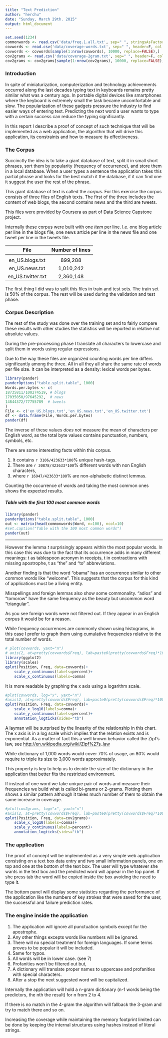 ```yaml
---
title: "Text Prediction"
author: "herchu"
date: "Sunday, March 29th. 2015"
output: html_document
---
```


```r
set.seed(1234)
commonwords <- read.csv('data/freq.1.all.txt', sep=" ", stringsAsFactors=F, nrows=1000, header=F, col.names=c('Freq','Word'))
covwords <- read.csv('data/coverage-words.txt', sep=" ", header=F, col.names=c('Position','Freq'))
covwords <- covwords[sample(1:nrow(covwords), 10000, replace=FALSE),]
cov2grams <- read.csv('data/coverage-2gram.txt', sep=" ", header=F, col.names=c('Position','Freq'))
cov2grams <- cov2grams[sample(1:nrow(cov2grams), 10000, replace=FALSE),]
```

### Introduction

In spite of miniaturization, computerization and technology achievements occurred along the last decades typing text in keyboards remains pretty similar what was a century ago. In portable digital devices like smartphones where the keyboard is extremely small the task became uncomfortable and slow. The popularization of these gadgets pressure the industry to find easier ways of entering text. Predicting the next word a user wants to type with a certain success can reduce the typing significantly.

In this report I describe a proof of concept of such technique that will be implemented as a web application, the algorithm that will drive this application, its constraints and how to measure its effectiveness.


### The Corpus

Succinctly the idea is to take a giant database of text, split it in small short phrases, sort them by popularity (frequency of occurrence), and store them in a local database. When a user types a sentence the application takes this partial phrase and looks for the best match it the database, if it can find one it suggest the user the rest of the phrase.

This giant database of text is called the *corpus*. For this exercise the corpus consists of three files of English texts. The first of the three includes the content of web blogs, the second contains news and the third are tweets.

This files were provided by Coursera as part of Data Science Capstone project.

Internally these corpus were built with one *item* per line. I.e. one blog article per line in the blogs file, one news article per line in the news file and one tweet per line in the tweets file.

|     File             |  Number of lines  |
|:--------------------:|:-----------------:|
|                      |                   |
|    en_US.blogs.txt   |      899,288      |
|    en_US.news.txt    |    1,010,242      |
|   en_US.twitter.txt  |    2,360,148      |

The first thing I did was to split this files in train and test sets. The train set is 50% of the corpus. The rest will be used during the validation and test phase.


### Corpus Description

The rest of the study was done over the training set and to fairly compare these results with other studies the statistics will be reported in relative not absolute values.

During the pre-processing phase I translate all characters to lowercase and split them in words using regular expressions.

Due to the way these files are organized counting words per line differs significantly among the three. All in all they all share the same rate of words per file size. It can be interpreted as a density: lexical words per bytes.

```r
library(pander)
panderOptions("table.split.table", 1000)
Words.per.bytes <- c(
18735811/100274519, # blogs
17035050/97645292,  # news
14844372/77755789  # tweets
)
File <- c('en_US.blogs.txt','en_US.news.txt','en_US.twitter.txt')
df <- data.frame(File, Words.per.bytes)
pander(df)
```

The inverse of these values *does not* measure the mean of characters per English word, as the total byte values contains punctuation, numbers, symbols, etc.

There are some interesting facts within this corpus.

1. It contains `r 3106/423633*100`% unique hash-tags.
2. There are `r 30878/423633*100`% different words with non English characters,
3. where `r 16947/423633*100`% are non-alphabetic distinct lemmas.

Counting the occurrence of words and taking the most common ones shows the expected results.

##### Table with the first 100 most common words
```r
library(pander)
panderOptions("table.split.table", 1000)
out <- matrix(head(commonwords$Word, n=100), ncol=10)
#set.caption("Table with the 100 most common words")
pander(out)
```

----------
However the lemma *t* surprisingly appears within the most popular words. In this case this was due to the fact that its occurrence adds in many different meanings: t as tablespoon acronym in receipts, t in contractions with missing apostrophe, t as "the" and "to" abbreviations.

Another finding is that the word "obama" has an occurrence similar to other common words like "welcome". This suggests that the corpus for this kind of applications must be a living entity.

Misspellings and foreign lemmas also show some commonality. "adios" and "tomorow" have the same frequency as the beauty but uncommon word "triangular".

As you see foreign words were not filtered out. If they appear in an English corpus it would be for a reason.

While frequency occurrences are commonly shown using histograms, in this case I prefer to graph them using cumulative frequencies relative to the total number of words.

```r
# plot(covwords, yaxt="n")
# axis(2, at=pretty(covwords$Freq), lab=paste0(pretty(covwords$Freq)*100, "%"), las=T)
library(ggplot2)
library(scales)
qplot(Position, Freq, data=covwords)+
    scale_y_continuous(labels=percent)+
    scale_x_continuous(labels=comma)
```

It is more readable by graphing the x axis using a logarithm scale.

```r
#plot(covwords, log="x", yaxt="n")
#axis(2, at=pretty(covwords$Freq), lab=paste0(pretty(covwords$Freq)*100, "%"), las=T)
qplot(Position, Freq, data=covwords)+
    scale_x_log10(labels=comma)+
    scale_y_continuous(labels=percent)+
    annotation_logticks(sides="tb")
```

A layman will be surprised by the linearity of the relationship in this chart. The x axis is in a log scale which implies that the relation exists and is exponential. As a matter of fact this a well known behavior called the Zipf's law, see <http://en.wikipedia.org/wiki/Zipf%27s_law>

While dictionary of 1,000 words would cover 70% of usage, an 80% would require to triple its size to 3,000 words approximately.

This property is key to help us to decide the size of the dictionary in the application that better fits the restricted environment.

If instead of one word we take unique pair of words and measure their frequencies we build what is called bi-grams or 2-grams. Plotting them shows a similar pattern although it takes much number of them to obtain the same increase in coverage.

```r
#plot(cov2grams, log="x", yaxt="n")
#axis(2, at=pretty(covwords$Freq), lab=paste0(pretty(covwords$Freq)*100, "%"), las=T)
qplot(Position, Freq, data=cov2grams)+
    scale_x_log10(labels=comma)+
    scale_y_continuous(labels=percent)+
    annotation_logticks(sides="tb")    
```


### The application

The proof of concept will be implemented as a very simple web application consisting on a text box data entry and two small information panels, one on top and one at the bottom of the text box. The user will type whatever she wants in the text box and the predicted word will appear in the top panel. If she press tab the word will be copied inside the box avoiding the need to type it.

The bottom panel will display some statistics regarding the performance of the application like the numbers of key strokes that were saved for the user, the successful and failure prediction rates.


### The engine inside the application

1. The application will ignore all punctuation symbols except for the apostrophe.
2. Any other things excepts words like numbers will be ignored.
3. There will no special treatment for foreign languages. If some terms proves to be popular it will be included.
4. Same for typos.
5. All words will be in lower case. (see 7)
6. Profanities won't be filtered out but,
7. A dictionary will translate proper names to uppercase and profanities with special characters.
8. After a stop the next suggested word will be capitalized.

Internally the application will hold a n-gram dictionary (n-1 words being the predictors, the nth the result) for n from 2 to 4.

If there is no match in the 4-gram the algorithm will fallback the 3-gram and try to match there and so on.

Increasing the coverage while maintaining the memory footprint limited can be done by keeping the internal structures using hashes instead of literal strings.

